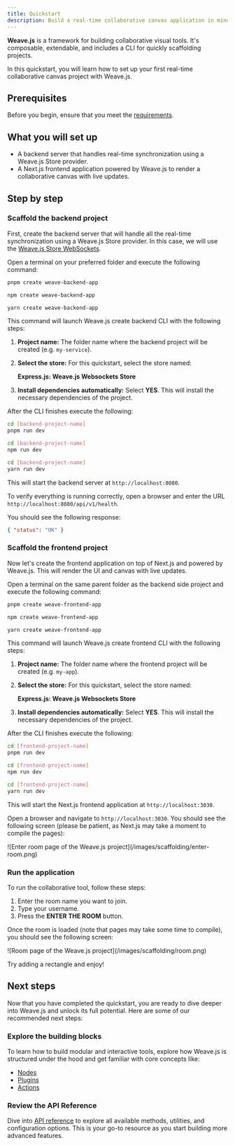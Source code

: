 ```yaml
---
title: Quickstart
description: Build a real-time collaborative canvas application in minutes
---
```



**Weave.js** is a framework for building collaborative visual tools. It's composable, extendable, and includes a CLI for quickly scaffolding projects.

In this quickstart, you will learn how to set up your first real-time collaborative canvas project with Weave.js.

## Prerequisites

Before you begin, ensure that you meet the [requirements](/docs/main/requirements).

## What you will set up

- A backend server that handles real-time synchronization using a Weave.js Store provider.
- A Next.js frontend application powered by Weave.js to render a collaborative canvas with live updates.

## Step by step

<div className="fd-steps">

<div className="[&_h3]:fd-step">

### Scaffold the backend project

First, create the backend server that will handle all the real-time synchronization using a Weave.js Store provider.
In this case, we will use the [Weave.js Store WebSockets](/docs/main/build/stores/websockets-store).

Open a terminal on your preferred folder and execute the following command:

```bash tab="pnpm"
pnpm create weave-backend-app
```

```bash tab="npm"
npm create weave-backend-app
```

```bash tab="yarn"
yarn create weave-backend-app
```

This command will launch Weave.js create backend CLI with the following steps:

1. **Project name:**  The folder name where the backend project will be created (e.g. `my-service`).
2. **Select the store:**  For this quickstart, select the store named:

    **Express.js: Weave.js Websockets Store**

3. **Install dependencies automatically:** Select **YES**.  This will install the necessary dependencies of the project.

After the CLI finishes execute the following:

```bash tab="pnpm"
cd [backend-project-name]
pnpm run dev
```

```bash tab="npm"
cd [backend-project-name]
npm run dev
```

```bash tab="yarn"
cd [backend-project-name]
yarn run dev
```

This will start the backend server at `http://localhost:8080`. 

To verify everything is running correctly, open a browser and enter the URL `http://localhost:8080/api/v1/health`.

You should see the following response:

```json
{ "status": "OK" }
```

</div>

<div className="[&_h3]:fd-step">

### Scaffold the frontend project

Now let's create the frontend application on top of Next.js and powered by Weave.js.
This will render the UI and canvas with live updates.

Open a terminal on the same parent folder as the backend side project and execute the following command:

```bash tab="pnpm"
pnpm create weave-frontend-app
```

```bash tab="npm"
npm create weave-frontend-app
```

```bash tab="yarn"
yarn create weave-frontend-app
```

This command will launch Weave.js create frontend CLI with the following steps:

1. **Project name:**  The folder name where the frontend project will be created (e.g. `my-app`).

2. **Select the store:**  For this quickstart, select the store named:

    **Express.js: Weave.js Websockets Store**

3. **Install dependencies automatically:** Select **YES**.  This will install the necessary dependencies of the project.

After the CLI finishes execute the following:

```bash tab="pnpm"
cd [frontend-project-name]
pnpm run dev
```

```bash tab="npm"
cd [frontend-project-name]
npm run dev
```

```bash tab="yarn"
cd [frontend-project-name]
yarn run dev
```

This will start the Next.js frontend application at `http://localhost:3030`.

Open a browser and navigate to `http://localhost:3030`. You should see the following screen (please be patient, as Next.js may take a moment to compile the pages):

<div className="flex justify-center items-center *:max-w-[600px] bg-gradient-to-br from-fd-primary/10 rounded-xl border">
  ![Enter room page of the Weave.js project](/images/scaffolding/enter-room.png)
</div>

</div>

<div className="[&_h3]:fd-step">

### Run the application

To run the collaborative tool, follow these steps:

1. Enter the room name you want to join.
2. Type your username.
3. Press the **ENTER THE ROOM** button.

Once the room is loaded (note that pages may take some time to compile), you should see the following screen:

<div className="flex justify-center items-center *:max-w-[600px] bg-gradient-to-br from-fd-primary/10 rounded-xl border">
  ![Room page of the Weave.js project](/images/scaffolding/room.png)
</div>

Try adding a rectangle and enjoy!

</div>

</div>

## Next steps

Now that you have completed the quickstart, you are ready to dive deeper into Weave.js and unlock its full potential. 
Here are some of our recommended next steps:

### Explore the building blocks

To learn how to build modular and interactive tools, explore how Weave.js is structured under the hood and get familiar with core concepts like:

- [Nodes](/docs/main/build/nodes)
- [Plugins](/docs/main/build/plugins)
- [Actions](/docs/main/build/actions)

### Review the API Reference

Dive into [API reference](/docs/sdk) to explore all available methods, utilities, and configuration options.
This is your go-to resource as you start building more advanced features.
